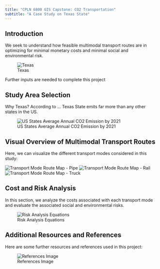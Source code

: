 ```yaml
---
title: "CPLN 6800 GIS Capstone: CO2 Transportation"
subtitle: "A Case Study on Texas State"
---
```


## Introduction

We seek to understand how feasible multimodal transport routes are in optimizing for minimal monetary costs and minimal social and environmental risk. 

![Texas](images/texas2.jpg)

::: {.callout-important}
Further inputs are needed to complete this project
:::

## Study Area Selection

Why Texas? According to ... Texas State emits far more than any other states in the US. 

![US States Average Annual CO2 Emission by 2021](images/US-co2-state.png)


## Visual Overview of Multimodal Transport Routes

Here, we can visualize the different transport modes considered in this study: 

![Transport Mode Route Map - Pipe](images/texas_pipe.jpg)
![Transport Mode Route Map - Rail](images/texas_rail.jpg)
![Transport Mode Route Map - Truck](images/texas_truck.jpg)

## Cost and Risk Analysis

In this section, we analyze the costs associated with each transport mode and evaluate the associated social and environmental risks.

![Risk Analysis Equations](images/Risk Equations.png)


## Additional Resources and References

Here are some further resources and references used in this project:

![References Image](path/to/your/references-image.png)






 
